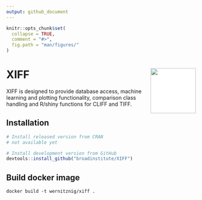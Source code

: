 ```yaml
---
output: github_document
---
```


<!-- README.md is generated from README.Rmd. Please edit that file -->

```r
knitr::opts_chunk$set(
  collapse = TRUE,
  comment = "#>",
  fig.path = "man/figures/"
)
```

# XIFF <img src="man/figures/logo.png" align="right" alt="" width="120" style="background-color: #FFF"/>

XIFF is designed to provide database access, machine learning and plotting functionality, 
comparison class handling and R/shiny functions for CLIFF and TIFF.

## Installation

::: .XIFF-release
```r
# Install released version from CRAN
# not available yet
```
:::

::: .XIFF-devel
```r
# Install development version from GitHub
devtools::install_github("broadinstitute/XIFF")
```
:::

## Build docker image
```
docker build -t wernitznig/xiff .
```
